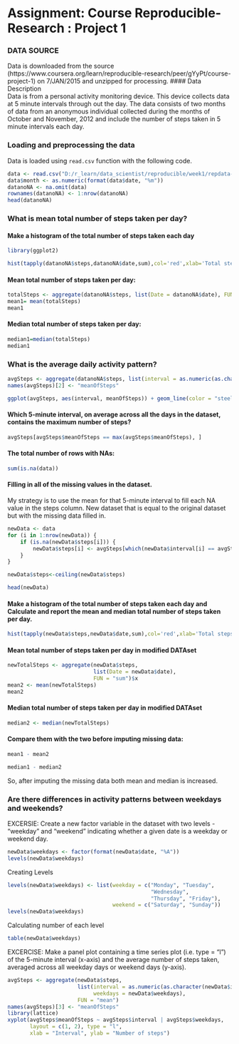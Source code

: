 Assignment: Course Reproducible-Research : Project 1
========================================================
  
### DATA SOURCE  
Data is downloaded from the source (https://www.coursera.org/learn/reproducible-research/peer/gYyPt/course-project-1) on 7/JAN/2015 and unzipped for processing.
#### Data Description  
Data is from a personal activity monitoring device. This device collects data at 5 minute intervals through out the day. The data consists of two months of data from an anonymous individual collected during the months of October and November, 2012 and include the number of steps taken in 5 minute intervals each day.

### Loading and preprocessing the data

Data is loaded using `read.csv` function with the following code.

```r
data <- read.csv("D:/r_learn/data_scientist/reproducible/week1/repdata-data-activity/activity.csv", colClasses = c("integer", "Date", "factor"))
data$month <- as.numeric(format(data$date, "%m"))
datanoNA <- na.omit(data)
rownames(datanoNA) <- 1:nrow(datanoNA)
head(datanoNA)

```


### What is mean total number of steps taken per day?  

#### Make a histogram of the total number of steps taken each day 
```r
library(ggplot2)

hist(tapply(datanoNA$steps,datanoNA$date,sum),col='red',xlab='Total steps per day',main="Total Number of Steps (perday)")


```





#### Mean total number of steps taken per day:  

```r
totalSteps <- aggregate(datanoNA$steps, list(Date = datanoNA$date), FUN = "sum")$x
mean1= mean(totalSteps)
mean1

```


#### Median total number of steps taken per day:

```r

median1=median(totalSteps)
median1
```
 
### What is the average daily activity pattern?  

```r
avgSteps <- aggregate(datanoNA$steps, list(interval = as.numeric(as.character(datanoNA$interval))), FUN = "mean")
names(avgSteps)[2] <- "meanOfSteps"

ggplot(avgSteps, aes(interval, meanOfSteps)) + geom_line(color = "steelblue", size = 0.8) + labs(title = "Time Series Plot of the 5-minute Interval", x = "5-minute intervals", y = "Average Number of Steps Taken")
```


#### Which 5-minute interval, on average across all the days in the dataset, contains the maximum number of steps?

```r

avgSteps[avgSteps$meanOfSteps == max(avgSteps$meanOfSteps), ]
```
 
#### The total number of rows with NAs:

```r

sum(is.na(data))
```


#### Filling in all of the missing values in the dataset.  

My strategy is to use the mean for that 5-minute interval to fill each NA value in the steps column.
New dataset that is equal to the original dataset but with the missing data filled in.


```r

newData <- data 
for (i in 1:nrow(newData)) {
    if (is.na(newData$steps[i])) {
        newData$steps[i] <- avgSteps[which(newData$interval[i] == avgSteps$interval), ]$meanOfSteps
    }
}

newData$steps<-ceiling(newData$steps)

head(newData)
```

#### Make a histogram of the total number of steps taken each day and Calculate and report the mean and median total number of steps taken per day.  

```r
hist(tapply(newData$steps,newData$date,sum),col='red',xlab='Total steps per day[new Data]',main="Total Number of Steps (perday)[New Data]")

```

     

#### Mean total number of steps taken per day in modified DATAset  

```r

newTotalSteps <- aggregate(newData$steps, 
                           list(Date = newData$date), 
                           FUN = "sum")$x
mean2 <- mean(newTotalSteps)
mean2
```

#### Median total number of steps taken per day in modified DATAset 

```r

median2 <- median(newTotalSteps)
```

#### Compare them with the two before imputing missing data: 

```r

mean1 - mean2

median1 - median2
```


So, after imputing the missing data both mean and median is increased.

### Are there differences in activity patterns between weekdays and weekends?

EXCERSIE: Create a new factor variable in the dataset with two levels - "weekday" and "weekend" indicating whether a given date is a weekday or weekend day.


```r
newData$weekdays <- factor(format(newData$date, "%A"))
levels(newData$weekdays)

```

Creating Levels

```r
levels(newData$weekdays) <- list(weekday = c("Monday", "Tuesday",
                                             "Wednesday", 
                                             "Thursday", "Friday"),
                                 weekend = c("Saturday", "Sunday"))
levels(newData$weekdays)


```

Calculating number of each level

```r
table(newData$weekdays)
```

EXCERCISE:
Make a panel plot containing a time series plot (i.e. type = "l") of the 5-minute interval (x-axis) and the average number of steps taken, averaged across all weekday days or weekend days (y-axis).


```r

avgSteps <- aggregate(newData$steps, 
                      list(interval = as.numeric(as.character(newData$interval)), 
                           weekdays = newData$weekdays),
                      FUN = "mean")
names(avgSteps)[3] <- "meanOfSteps"
library(lattice)
xyplot(avgSteps$meanOfSteps ~ avgSteps$interval | avgSteps$weekdays, 
       layout = c(1, 2), type = "l", 
       xlab = "Interval", ylab = "Number of steps")
```


